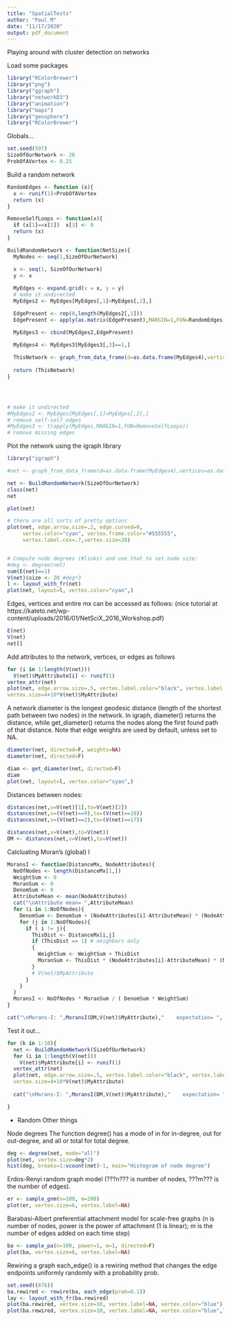 ```yaml
---
title: "SpatialTests"
author: "Paul M"
date: "11/17/2020"
output: pdf_document
---
```


Playing around with cluster detection on networks

Load some packages

```r
library("RColorBrewer") 
library("png")
library("ggraph")
library("networkD3")
library("animation")
library("maps")
library("geosphere")
library("RColorBrewer")
```

Globals...
```r
set.seed(597)
SizeOfOurNetwork <- 20
ProbOfAVertex <- 0.25
```


Build a random network
```r

RandomEdges <- function (x){
  x <- runif(1)<ProbOfAVertex
  return (x)
}

RemoveSelfLoops <- function(x){
  if (x[1]==x[2])  x[3] <- 0
  return (x)
}

BuildRandomNetwork <- function(NetSize){
  MyNodes <- seq(1,SizeOfOurNetwork)

  x <- seq(1, SizeOfOurNetwork)
  y <- x
  
  MyEdges <- expand.grid(x = x, y = y)
  # make it undirected
  MyEdges2 <- MyEdges[MyEdges[,1]<MyEdges[,2],]

  EdgePresent <- rep(0,length(MyEdges2[,1]))
  EdgePresent <- apply(as.matrix(EdgePresent),MARGIN=1,FUN=RandomEdges)

  MyEdges3 <- cbind(MyEdges2,EdgePresent)
  
  MyEdges4 <- MyEdges3[MyEdges3[,3]==1,]

  ThisNetwork <- graph_from_data_frame(d=as.data.frame(MyEdges4),vertices=as.data.frame(MyNodes), directed=F) 
  
  return (ThisNetwork)
}




# make it undirected
#MyEdges2 <- MyEdges[MyEdges[,1]<MyEdges[,2],]
# remove self-self edges
#MyEdges3 <- t(apply(MyEdges,MARGIN=1,FUN=RemoveSelfLoops))
# remove missing edges


```


Plot the network using the igraph library
```r
library("igraph")

#net <- graph_from_data_frame(d=as.data.frame(MyEdges4),vertices=as.data.frame(MyNodes), directed=F) 

net <- BuildRandomNetwork(SizeOfOurNetwork)
class(net)
net 

plot(net) 

# there are all sorts of pretty options
plot(net, edge.arrow.size=.2, edge.curved=0,
     vertex.color="cyan", vertex.frame.color="#555555",
     vertex.label.cex=.7,vertex.size=20) 


# Compute node degrees (#links) and use that to set node size:
#deg <- degree(net)
sum(E(net)==1)
V(net)$size <- 20 #deg*3
l <- layout_with_fr(net)
plot(net, layout=l, vertex.color="cyan",)


```

Edges, vertices and entire mx can be accessed as follows: (nice tutorial at https://kateto.net/wp-content/uploads/2016/01/NetSciX_2016_Workshop.pdf)
```r
E(net)
V(net)
net[]
```

Add attributes to the network, vertices, or edges as follows
```r
for (i in 1:length(V(net)))
  V(net)$MyAttribute[i] <- runif(1)
vertex_attr(net)
plot(net, edge.arrow.size=.5, vertex.label.color="black", vertex.label.dist=1.5,
vertex.size=4+10*V(net)$MyAttribute)
```

A network diameter is the longest geodesic distance (length of the shortest path between two nodes)
in the network. In igraph, diameter() returns the distance, while get_diameter() returns the
nodes along the first found path of that distance.
Note that edge weights are used by default, unless set to NA.
```r
diameter(net, directed=F, weights=NA)
diameter(net, directed=F)

diam <- get_diameter(net, directed=F)
diam
plot(net, layout=l, vertex.color="cyan",)
```

Distances between nodes:
```r
distances(net,v=V(net)[1],to=V(net)[2])
distances(net,v=(V(net)==9),to=(V(net)==18))
distances(net,v=(V(net)==2),to=(V(net)==17))

distances(net,v=V(net),to=V(net))
DM <- distances(net,v=V(net),to=V(net))


```

Calcluating Moran's (global) I
```r

MoransI <- function(DistanceMx, NodeAttributes){
  NoOfNodes <- length(DistanceMx[1,])
  WeightSum <- 0
  MoranSum <- 0
  DenomSum <- 0
  AttributeMean <- mean(NodeAttributes)
  cat("\nAttribute mean= ",AttributeMean)
  for (i in 1:NoOfNodes){
    DenomSum <- DenomSum + (NodeAttributes[i]-AttributeMean) * (NodeAttributes[i]-AttributeMean) 
    for (j in 1:NoOfNodes){
      if ( i != j){
        ThisDist <- DistanceMx[i,j]
        if (ThisDist == 1) # neighbors only
        {
          WeightSum <- WeightSum + ThisDist
          MoranSum <- ThisDist * (NodeAttributes[i]-AttributeMean) * (NodeAttributes[j]-AttributeMean)
        }
        # V(net)$MyAttribute
      }
    }
  }
  MoransI <- NoOfNodes * MoranSum / ( DenomSum * WeightSum)
}

cat("\nMorans-I: ",MoransI(DM,V(net)$MyAttribute),"    expectation= ",-1/(length(V(net)$MyAttribute)-1))

```

Test it out...
```r
for (k in 1:10){
  net <- BuildRandomNetwork(SizeOfOurNetwork)
  for (i in 1:length(V(net)))
    V(net)$MyAttribute[i] <- runif(1)
  vertex_attr(net)
  plot(net, edge.arrow.size=.5, vertex.label.color="black", vertex.label.dist=1.5,
  vertex.size=4+10*V(net)$MyAttribute)
  
  cat("\nMorans-I: ",MoransI(DM,V(net)$MyAttribute),"    expectation= ",-1/(length(V(net)$MyAttribute)-1))

}

```


* Random Other things

Node degrees
The function degree() has a mode of in for in-degree, out for out-degree, and all or total for
total degree.
```r
deg <- degree(net, mode="all")
plot(net, vertex.size=deg*2)
hist(deg, breaks=1:vcount(net)-1, main="Histogram of node degree")
```



Erdos-Renyi random graph model
(???n??? is number of nodes, ???m??? is the number of edges).
```r
er <- sample_gnm(n=100, m=200)
plot(er, vertex.size=6, vertex.label=NA)
```

Barabasi-Albert preferential attachment model for scale-free graphs
(n is number of nodes, power is the power of attachment (1 is linear); m is the number of edges
added on each time step)
```r
ba <- sample_pa(n=100, power=1, m=1, directed=F)
plot(ba, vertex.size=6, vertex.label=NA)
```



Rewiring a graph
each_edge() is a rewiring method that changes the edge endpoints uniformly randomly with a
probability prob.
```r
set.seed((876))
ba.rewired <- rewire(ba, each_edge(prob=0.1))
lay <- layout_with_fr(ba.rewired)
plot(ba.rewired, vertex.size=10, vertex.label=NA, vertex.color="blue")
plot(ba.rewired, vertex.size=10, vertex.label=NA, vertex.color="blue",layout=lay)
```
